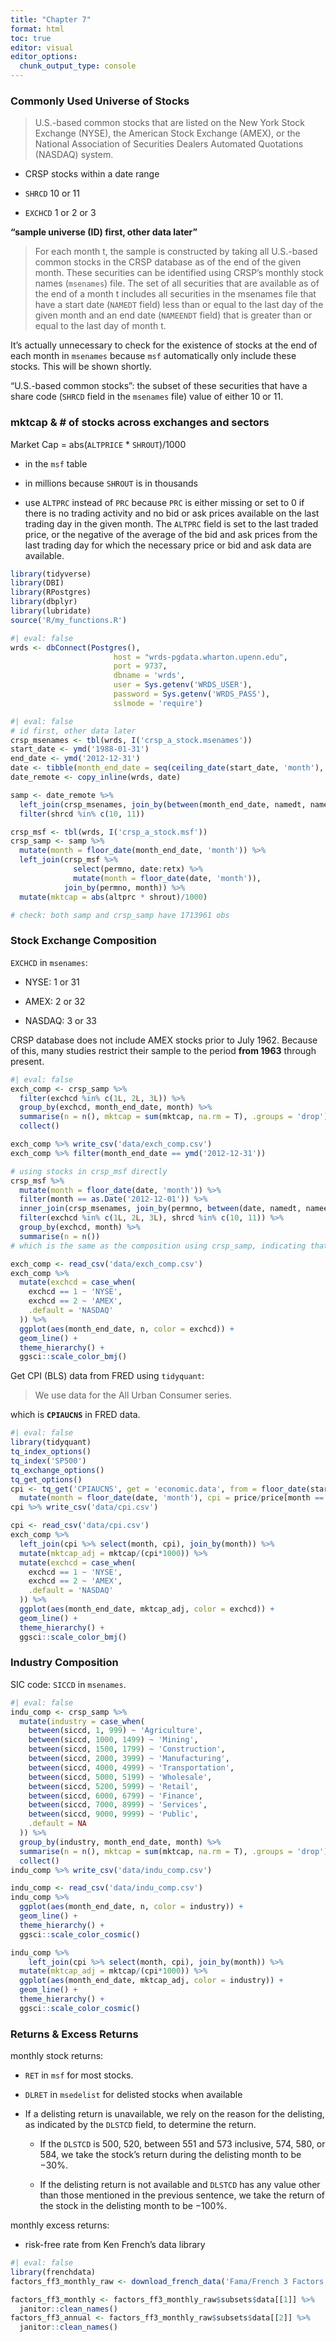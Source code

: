 ```yaml
---
title: "Chapter 7"
format: html
toc: true
editor: visual
editor_options: 
  chunk_output_type: console
---
```


### Commonly Used Universe of Stocks

> U.S.-based common stocks that are listed on the New York Stock Exchange (NYSE), the American Stock Exchange (AMEX), or the National Association of Securities Dealers Automated Quotations (NASDAQ) system.

-   CRSP stocks within a date range

-   `SHRCD` 10 or 11

-   `EXCHCD` 1 or 2 or 3

**"sample universe (ID) first, other data later"**

> For each month t, the sample is constructed by taking all U.S.-based common stocks in the CRSP database as of the end of the given month. These securities can be identified using CRSP’s monthly stock names (`msenames`) file. The set of all securities that are available as of the end of a month t includes all securities in the msenames file that have a start date (`NAMEDT` field) less than or equal to the last day of the given month and an end date (`NAMEENDT` field) that is greater than or equal to the last day of month t.

::: callout-note
It's actually unnecessary to check for the existence of stocks at the end of each month in `msenames` because `msf` automatically only include these stocks. This will be shown shortly.
:::

"U.S.-based common stocks": the subset of these securities that have a share code (`SHRCD` field in the `msenames` file) value of either 10 or 11.

### **mktcap & \# of stocks across exchanges and sectors**

Market Cap = abs(`ALTPRICE` \* `SHROUT`)/1000

-   in the `msf` table

-   in millions because `SHROUT` is in thousands

-   use `ALTPRC` instead of `PRC` because `PRC` is either missing or set to 0 if there is no trading activity and no bid or ask prices available on the last trading day in the given month. The `ALTPRC` field is set to the last traded price, or the negative of the average of the bid and ask prices from the last trading day for which the necessary price or bid and ask data are available.

```r
library(tidyverse)
library(DBI)
library(RPostgres)
library(dbplyr)
library(lubridate)
source('R/my_functions.R')
```

```r
#| eval: false
wrds <- dbConnect(Postgres(), 
                       host = "wrds-pgdata.wharton.upenn.edu", 
                       port = 9737, 
                       dbname = 'wrds', 
                       user = Sys.getenv('WRDS_USER'), 
                       password = Sys.getenv('WRDS_PASS'), 
                       sslmode = 'require')
```

```r
#| eval: false
# id first, other data later
crsp_msenames <- tbl(wrds, I('crsp_a_stock.msenames'))
start_date <- ymd('1988-01-31')
end_date <- ymd('2012-12-31')
date <- tibble(month_end_date = seq(ceiling_date(start_date, 'month'), ceiling_date(end_date, 'month'), by = 'month') - days(1))
date_remote <- copy_inline(wrds, date)

samp <- date_remote %>% 
  left_join(crsp_msenames, join_by(between(month_end_date, namedt, nameendt))) %>% 
  filter(shrcd %in% c(10, 11))

crsp_msf <- tbl(wrds, I('crsp_a_stock.msf'))
crsp_samp <- samp %>% 
  mutate(month = floor_date(month_end_date, 'month')) %>% 
  left_join(crsp_msf %>% 
              select(permno, date:retx) %>% 
              mutate(month = floor_date(date, 'month')), 
            join_by(permno, month)) %>% 
  mutate(mktcap = abs(altprc * shrout)/1000)

# check: both samp and crsp_samp have 1713961 obs
```

### Stock Exchange Composition

`EXCHCD` in `msenames`:

-   NYSE: 1 or 31

-   AMEX: 2 or 32

-   NASDAQ: 3 or 33

CRSP database does not include AMEX stocks prior to July 1962. Because of this, many studies restrict their sample to the period **from 1963** through present.

```r
#| eval: false
exch_comp <- crsp_samp %>% 
  filter(exchcd %in% c(1L, 2L, 3L)) %>% 
  group_by(exchcd, month_end_date, month) %>% 
  summarise(n = n(), mktcap = sum(mktcap, na.rm = T), .groups = 'drop') %>% 
  collect()

exch_comp %>% write_csv('data/exch_comp.csv')
exch_comp %>% filter(month_end_date == ymd('2012-12-31'))

# using stocks in crsp_msf directly
crsp_msf %>% 
  mutate(month = floor_date(date, 'month')) %>% 
  filter(month == as.Date('2012-12-01')) %>% 
  inner_join(crsp_msenames, join_by(permno, between(date, namedt, nameendt))) %>% 
  filter(exchcd %in% c(1L, 2L, 3L), shrcd %in% c(10, 11)) %>% 
  group_by(exchcd, month) %>% 
  summarise(n = n())
# which is the same as the composition using crsp_samp, indicating that the return data in CRSP msf exactly includes those present at the end of each month in msenames.
```

```r
exch_comp <- read_csv('data/exch_comp.csv')
exch_comp %>% 
  mutate(exchcd = case_when(
    exchcd == 1 ~ 'NYSE', 
    exchcd == 2 ~ 'AMEX', 
    .default = 'NASDAQ'
  )) %>% 
  ggplot(aes(month_end_date, n, color = exchcd)) + 
  geom_line() + 
  theme_hierarchy() + 
  ggsci::scale_color_bmj()
```

Get CPI (BLS) data from FRED using `tidyquant`:

> We use data for the All Urban Consumer series.

which is **`CPIAUCNS`** in FRED data.

```r
#| eval: false
library(tidyquant)
tq_index_options()
tq_index('SP500')
tq_exchange_options()
tq_get_options()
cpi <- tq_get('CPIAUCNS', get = 'economic.data', from = floor_date(start_date, 'month'), to = end_date) %>% 
  mutate(month = floor_date(date, 'month'), cpi = price/price[month == max(month)])
cpi %>% write_csv('data/cpi.csv')
```

```r
cpi <- read_csv('data/cpi.csv')
exch_comp %>% 
  left_join(cpi %>% select(month, cpi), join_by(month)) %>% 
  mutate(mktcap_adj = mktcap/(cpi*1000)) %>% 
  mutate(exchcd = case_when(
    exchcd == 1 ~ 'NYSE', 
    exchcd == 2 ~ 'AMEX', 
    .default = 'NASDAQ'
  )) %>% 
  ggplot(aes(month_end_date, mktcap_adj, color = exchcd)) + 
  geom_line() + 
  theme_hierarchy() + 
  ggsci::scale_color_bmj()
```

### Industry Composition

SIC code: `SICCD` in `msenames`.

```r
#| eval: false
indu_comp <- crsp_samp %>% 
  mutate(industry = case_when(
    between(siccd, 1, 999) ~ 'Agriculture', 
    between(siccd, 1000, 1499) ~ 'Mining', 
    between(siccd, 1500, 1799) ~ 'Construction',
    between(siccd, 2000, 3999) ~ 'Manufacturing',
    between(siccd, 4000, 4999) ~ 'Transportation',
    between(siccd, 5000, 5199) ~ 'Wholesale',
    between(siccd, 5200, 5999) ~ 'Retail',
    between(siccd, 6000, 6799) ~ 'Finance',
    between(siccd, 7000, 8999) ~ 'Services',
    between(siccd, 9000, 9999) ~ 'Public', 
    .default = NA
  )) %>% 
  group_by(industry, month_end_date, month) %>% 
  summarise(n = n(), mktcap = sum(mktcap, na.rm = T), .groups = 'drop') %>% 
  collect()
indu_comp %>% write_csv('data/indu_comp.csv')
```

```r
indu_comp <- read_csv('data/indu_comp.csv')
indu_comp %>% 
  ggplot(aes(month_end_date, n, color = industry)) + 
  geom_line() + 
  theme_hierarchy() + 
  ggsci::scale_color_cosmic()

indu_comp %>% 
    left_join(cpi %>% select(month, cpi), join_by(month)) %>% 
  mutate(mktcap_adj = mktcap/(cpi*1000)) %>% 
  ggplot(aes(month_end_date, mktcap_adj, color = industry)) + 
  geom_line() + 
  theme_hierarchy() + 
  ggsci::scale_color_cosmic()
```

### Returns & Excess Returns

monthly stock returns:

-   `RET` in `msf` for most stocks.

-   `DLRET` in `msedelist` for delisted stocks when available

-   If a delisting return is unavailable, we rely on the reason for the delisting, as indicated by the `DLSTCD` field, to determine the return.

    -   If the `DLSTCD` is 500, 520, between 551 and 573 inclusive, 574, 580, or 584, we take the stock’s return during the delisting month to be −30%.

    -   If the delisting return is not available and `DLSTCD` has any value other than those mentioned in the previous sentence, we take the return of the stock in the delisting month to be −100%.

monthly excess returns:

-   risk-free rate from Ken French's data library

```r
#| eval: false
library(frenchdata)
factors_ff3_monthly_raw <- download_french_data('Fama/French 3 Factors')

factors_ff3_monthly <- factors_ff3_monthly_raw$subsets$data[[1]] %>% 
  janitor::clean_names()
factors_ff3_annual <- factors_ff3_monthly_raw$subsets$data[[2]] %>% 
  janitor::clean_names()
```
